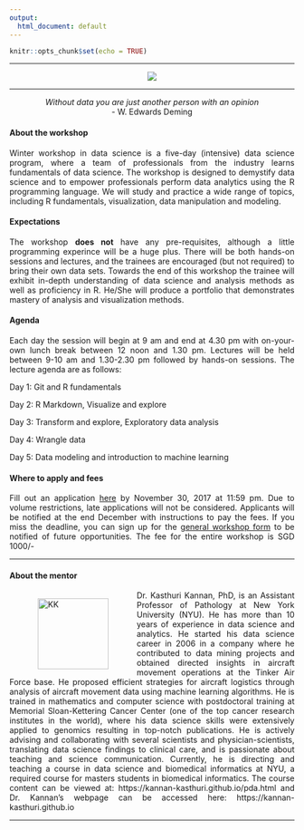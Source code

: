 ```yaml
---
output:
  html_document: default
---
```


```r
knitr::opts_chunk$set(echo = TRUE)
```

<style>

body {
text-align: justify;}

figure figcaption {
    text-align: center;}
</style>

---

<div style="text-align:center" markdown="1">

![](WW.png)

</div>

---

<center> _Without data you are just another person with an opinion_ <br> - W. Edwards Deming </center>

#### About the workshop

Winter workshop in data science is a five-day (intensive) data science program, where a team of professionals from the industry learns fundamentals of data science. The workshop is designed to demystify data science and to empower professionals perform data analytics using the R programming language. We will study and practice a wide range of topics, including R fundamentals, visualization, data manipulation and modeling. 

#### Expectations

The workshop **does not** have any pre-requisites, although a little programming experince will be a huge plus. There will be both hands-on sessions and lectures, and the trainees are encouraged (but not required) to bring their own data sets. Towards the end of this workshop the trainee will exhibit in-depth understanding of data science and analysis methods as well as proficiency in R. He/She will produce a portfolio that demonstrates mastery of analysis and visualization methods. 

#### Agenda

Each day the session will begin at 9 am and end at 4.30 pm with on-your-own lunch break between 12 noon and 1.30 pm. Lectures will be held between 9-10 am and 1.30-2.30 pm followed by hands-on sessions. The lecture agenda are as follows:

Day 1: Git and R fundamentals

Day 2: R Markdown, Visualize and explore

Day 3: Transform and explore, Exploratory data analysis

Day 4: Wrangle data 

Day 5: Data modeling and introduction to machine learning

#### Where to apply and fees

Fill out an application [here]() by November 30, 2017 at 11:59 pm. Due to volume restrictions, late applications will not be considered. Applicants will be notified at the end December with instructions to pay the fees. If you miss the deadline, you can sign up for the [general workshop form]() to be notified of future opportunities. The fee for the entire workshop is SGD 1000/-

---

#### About the mentor

<figure style="float:left;">
  <img alt="KK" src="photo.jpg" height = 125; width = 125; hspace="10" />
</figure>

Dr. Kasthuri Kannan, PhD, is an Assistant Professor of Pathology at New York University (NYU). He has more than 10 years of experience in data science and analytics. He started his data science career in 2006 in a company where he contributed to data mining projects and obtained directed insights in aircraft movement operations at the Tinker Air Force base. He proposed efficient strategies for aircraft logistics through analysis of aircraft movement data using machine learning algorithms. He is trained in mathematics and computer science with postdoctoral training at Memorial Sloan-Kettering Cancer Center (one of the top cancer research institutes in the world), where his data science skills were extensively applied to genomics resulting in top-notch publications. He is actively advising and collaborating with several scientists and physician-scientists, translating data science findings to clinical care, and is passionate about teaching and science communication. Currently, he is directing and teaching a course in data science and biomedical informatics at NYU, a required course for masters students in biomedical informatics. The course content can be viewed at: https://kannan-kasthuri.github.io/pda.html and Dr. Kannan's webpage can be accessed here: https://kannan-kasthuri.github.io

---
